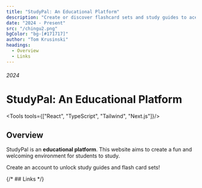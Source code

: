 ```yaml
---
title: "StudyPal: An Educational Platform"
description: "Create or discover flashcard sets and study guides to ace your next exam"
date: "2024 - Present"
src: "/chingu2.png"
bgColor: "bg-[#171717]"
author: "Tom Krusinski"
headings:
  - Overview
  - Links
---
```



###### 2024

# StudyPal: An Educational Platform

<Tools tools={["React", "TypeScript", "Tailwind", "Next.js"]}/>

<ImageCap src="/chingu2.png" bgColor="bg-[#171717]" caption="" hasBorder={true} hasCaption={false} />

## <span id="overview">Overview</span>

StudyPal is an **educational platform**. This website aims to create a fun and welcoming environment for students to study.

Create an account to unlock study guides and flash card sets!

{/* ## <span id="links">Links</span>
<Links /> */}